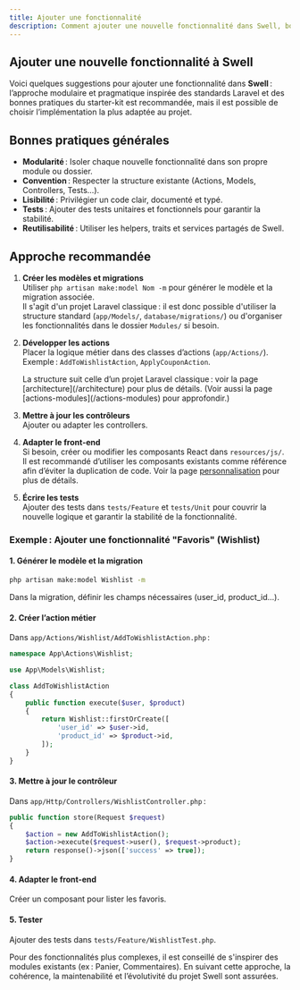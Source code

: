 ```yaml
---
title: Ajouter une fonctionnalité
description: Comment ajouter une nouvelle fonctionnalité dans Swell, bonnes pratiques et architecture recommandée.
---
```


## Ajouter une nouvelle fonctionnalité à Swell

Voici quelques suggestions pour ajouter une fonctionnalité dans **Swell** : l’approche modulaire et 
pragmatique inspirée des standards Laravel et des bonnes pratiques du starter-kit est recommandée, 
mais il est possible de choisir l’implémentation la plus adaptée au projet.

## Bonnes pratiques générales

- **Modularité** : Isoler chaque nouvelle fonctionnalité dans son propre module ou dossier.
- **Convention** : Respecter la structure existante (Actions, Models, Controllers, Tests…).
- **Lisibilité** : Privilégier un code clair, documenté et typé.
- **Tests** : Ajouter des tests unitaires et fonctionnels pour garantir la stabilité.
- **Reutilisabilité** : Utiliser les helpers, traits et services partagés de Swell.

## Approche recommandée

1. **Créer les modèles et migrations**  
   Utiliser `php artisan make:model Nom -m` pour générer le modèle et la migration associée.  
   Il s'agit d'un projet Laravel classique : il est donc possible d'utiliser la structure standard (`app/Models/`, `database/migrations/`) ou d'organiser les fonctionnalités dans le dossier `Modules/` si besoin.

2. **Développer les actions**  
   Placer la logique métier dans des classes d’actions (`app/Actions/`).  
   Exemple : `AddToWishlistAction`, `ApplyCouponAction`.  

   <Callout>
        La structure suit celle d’un projet Laravel classique : voir la page [architecture](/architecture) pour plus de détails.  
        (Voir aussi la page [actions-modules](/actions-modules) pour approfondir.)
   </Callout>

3. **Mettre à jour les contrôleurs**  
   Ajouter ou adapter les controllers.

4. **Adapter le front-end**  
   Si besoin, créer ou modifier les composants React dans `resources/js/`.  
   Il est recommandé d’utiliser les composants existants comme référence afin d’éviter la duplication de code.
   <span className='text-fd-muted-foreground text-sm'>Voir la page [personnalisation](/customisation) pour plus de détails.</span>

5. **Écrire les tests**  
   Ajouter des tests dans `tests/Feature` et `tests/Unit` pour couvrir la nouvelle logique et garantir la stabilité de la fonctionnalité.

### Exemple : Ajouter une fonctionnalité "Favoris" (Wishlist)

#### 1. Générer le modèle et la migration

```bash
php artisan make:model Wishlist -m
```

Dans la migration, définir les champs nécessaires (user_id, product_id…).

#### 2. Créer l’action métier

Dans `app/Actions/Wishlist/AddToWishlistAction.php` :

```php
namespace App\Actions\Wishlist;

use App\Models\Wishlist;

class AddToWishlistAction
{
    public function execute($user, $product)
    {
        return Wishlist::firstOrCreate([
            'user_id' => $user->id,
            'product_id' => $product->id,
        ]);
    }
}
```

#### 3. Mettre à jour le contrôleur

Dans `app/Http/Controllers/WishlistController.php` :

```php
public function store(Request $request)
{
    $action = new AddToWishlistAction();
    $action->execute($request->user(), $request->product);
    return response()->json(['success' => true]);
}
```

#### 4. Adapter le front-end

Créer un composant pour lister les favoris.

#### 5. Tester

Ajouter des tests dans `tests/Feature/WishlistTest.php`.

<Callout>
    Pour des fonctionnalités plus complexes, il est conseillé de s'inspirer des modules existants (ex : Panier, Commentaires).
</Callout>

<span className='text-fd-muted-foreground text-sm'>
    En suivant cette approche, la cohérence, la maintenabilité et l’évolutivité du projet Swell sont assurées.
</span>
